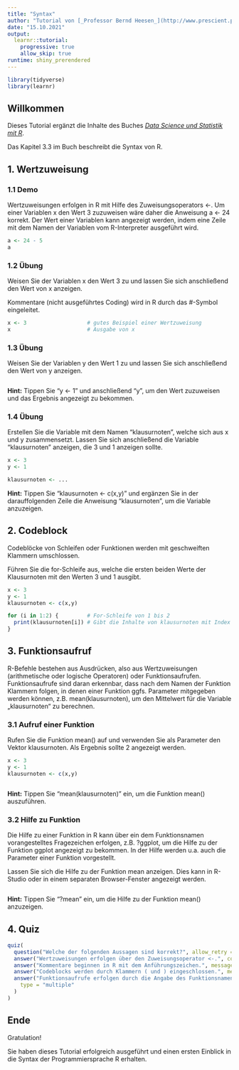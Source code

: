 ---
title: "Syntax"
author: "Tutorial von [_Professor Bernd Heesen_](http://www.prescient.pro), dem Autor des Buches [_Data Science und Statistik mit R_](https://www.amazon.de/Data-Science-Statistik-mit-Anwendungsl%C3%B6sungen/dp/3658348240/ref=sr_1_1?__mk_de_DE=%C3%85M%C3%85%C5%BD%C3%95%C3%91&dchild=1&keywords=Data+Science+und+Statistik+mit+R&qid=1627898747&sr=8-1)"
date: "15.10.2021"
output: 
  learnr::tutorial:
    progressive: true
    allow_skip: true
runtime: shiny_prerendered
---

```{r setup, include=FALSE}
library(tidyverse)
library(learnr)
```


## Willkommen

Dieses Tutorial ergänzt die Inhalte des Buches [_Data Science und Statistik mit R_](https://www.amazon.de/Data-Science-Statistik-mit-Anwendungsl%C3%B6sungen/dp/3658348240/ref=sr_1_1?__mk_de_DE=%C3%85M%C3%85%C5%BD%C3%95%C3%91&dchild=1&keywords=Data+Science+und+Statistik+mit+R&qid=1627898747&sr=8-1).

Das Kapitel 3.3 im Buch beschreibt die Syntax von R.

## 1. Wertzuweisung

### 1.1 Demo

Wertzuweisungen erfolgen in R mit Hilfe des Zuweisungsoperators <-. Um einer Variablen x den Wert 3 zuzuweisen wäre daher die Anweisung a <- 24 korrekt. Der Wert einer Variablen kann angezeigt werden, indem eine Zeile mit dem Namen der Variablen vom R-Interpreter ausgeführt wird.

```{r 1_1, exercise=FALSE}
a <- 24 - 5
a
```

### 1.2 Übung

Weisen Sie der Variablen x den Wert 3 zu und lassen Sie sich anschließend den Wert von x anzeigen.

Kommentare (nicht ausgeführtes Coding) wird in R durch das #-Symbol eingeleitet.

```{r 1_2, exercise=TRUE}
x <- 3                   # gutes Beispiel einer Wertzuweisung
x                        # Ausgabe von x
```

### 1.3 Übung

Weisen Sie der Variablen y den Wert 1 zu und lassen Sie sich anschließend den Wert von y anzeigen.

```{r 1_3, exercise=TRUE}

```

<div id="1_3-hint">
**Hint:** Tippen Sie "y <- 1" und anschließend "y", um den Wert zuzuweisen und das Ergebnis angezeigt zu bekommen.
</div>

### 1.4 Übung

Erstellen Sie die Variable mit dem Namen "klausurnoten", welche sich aus x und y zusammensetzt.
Lassen Sie sich anschließend die Variable "klausurnoten" anzeigen, die 3 und 1 anzeigen sollte.

```{r 1_4-setup, exercise=FALSE, exercise.setup="1_4", echo=FALSE, include=FALSE}
x <- 3
y <- 1 
```


```{r 1_4, exercise=TRUE}
klausurnoten <- ...

```

<div id="1_4-hint">
**Hint:** Tippen Sie "klausurnoten <- c(x,y)" und ergänzen Sie in der darauffolgenden Zeile die Anweisung "klausurnoten", um die Variable anzuzeigen.
</div>

## 2. Codeblock

Codeblöcke von Schleifen oder Funktionen werden mit geschweiften Klammern umschlossen.

Führen Sie die for-Schleife aus, welche die ersten beiden Werte der Klausurnoten mit den Werten 3 und 1 ausgibt.

```{r 2-setup, exercise=FALSE, exercise.setup="2", echo=FALSE, include=FALSE}
x <- 3
y <- 1 
klausurnoten <- c(x,y)
```

```{r 2, exercise=TRUE}
for (i in 1:2) {         # For-Schleife von 1 bis 2
  print(klausurnoten[i]) # Gibt die Inhalte von klausurnoten mit Index i aus
}

```

## 3. Funktionsaufruf

R-Befehle bestehen aus Ausdrücken, also aus Wertzuweisungen (arithmetische oder logische Operatoren) oder Funktionsaufrufen. Funktionsaufrufe sind daran erkennbar, dass nach dem Namen der Funktion Klammern folgen, in denen einer Funktion ggfs. Parameter mitgegeben werden können, z.B. mean(klausurnoten), um den Mittelwert für die Variable „klausurnoten“ zu berechnen.

### 3.1 Aufruf einer Funktion

Rufen Sie die Funktion mean() auf und verwenden Sie als Parameter den Vektor klausurnoten. Als Ergebnis sollte 2 angezeigt werden.

```{r 3_1-setup, exercise=FALSE, exercise.setup="3_1", echo=FALSE, include=FALSE}
x <- 3
y <- 1 
klausurnoten <- c(x,y)
```

```{r 3_1, exercise=TRUE}

```

<div id="3_1-hint">
**Hint:** Tippen Sie "mean(klausurnoten)" ein, um die Funktion mean() auszuführen.
</div>

### 3.2 Hilfe zu Funktion

Die Hilfe zu einer Funktion in R kann über ein dem Funktionsnamen vorangestelltes Fragezeichen erfolgen, z.B. ?ggplot, um die Hilfe zu der Funktion ggplot angezeigt zu bekommen. In der Hilfe werden u.a. auch die Parameter einer Funktion vorgestellt.

Lassen Sie sich die Hilfe zu der Funktion mean anzeigen. Dies kann in R-Studio oder in einem separaten Browser-Fenster angezeigt werden.

```{r 3_2, exercise=TRUE}

```

<div id="3_2-hint">
**Hint:** Tippen Sie "?mean" ein, um die Hilfe zu der Funktion mean() anzuzeigen.
</div>

## 4. Quiz 

```{r 4, echo = FALSE}
quiz(
  question("Welche der folgenden Aussagen sind korrekt?", allow_retry = TRUE, random_answer_order = TRUE,
  answer("Wertzuweisungen erfolgen über den Zuweisungsoperator <-.", correct = TRUE, message = "Alternativ zu <- kann auch das = verwendet werden."),
  answer("Kommentare beginnen in R mit dem Anführungszeichen.", message = "Nein, das #-Zeichen stellt den Beginn eines Kommentars dar."),
  answer("Codeblocks werden durch Klammern ( und ) eingeschlossen.", message = "Nein, Codeblocks werden in { und } eingeschlossen."),
  answer("Funktionsaufrufe erfolgen durch die Angabe des Funktionsnamens gefolgt von ( und ). In den Klammern werden ggfs. Parameter an die Funktion übergeben.", correct = TRUE, message = "Ja, in Klammern können einer Funktion beliebig viele Parameter beliebigen Formats übergeben werden."),
    type = "multiple"
  )
)
```

## Ende 

Gratulation!

Sie haben dieses Tutorial erfolgreich ausgeführt und einen ersten Einblick in die Syntax der Programmiersprache R erhalten.
